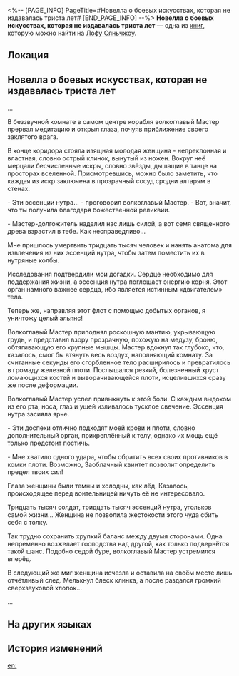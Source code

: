 <%-- [PAGE_INFO]
PageTitle=#Новелла о боевых искусствах, которая не издавалась триста лет#
[END_PAGE_INFO] --%>
{{Дополнить}}
{{Книга Инфобокс
|id           = 203
|Название     = 
|Изображение  = Иконка Пергамент Сяньчжоу.png
|Мир          = Лофу Сяньчжоу
|Томов        = 1
|Автор        = <!--нужно добавить-->
|Описание     = Известная на Сяньчжоу серия романов о боевых искусствах. Она давно не издавалась, и её читатели в отчаянии.
|Том1         = {{tx}}
|Источник1    = {{tx|Отсутствует источник}}
|Персонажи    = 
|Фракции      = 
}}
'''Новелла о боевых искусствах, которая не издавалась триста лет''' — одна из [[Книги|книг]], которую можно найти на [[Лофу Сяньчжоу]].

==Локация==
{{Отметка карты|<!--название карты-->|<!--id отметки-->}}

==Новелла о боевых искусствах, которая не издавалась триста лет==
...

В беззвучной комнате в самом центре корабля волкоглавый Мастер прервал медитацию и открыл глаза, почуяв приближение своего заклятого врага.

В конце коридора стояла изящная молодая женщина - непреклонная и властная, словно острый клинок, вынутый из ножен. Вокруг неё мерцали бесчисленные искры, словно звёзды, дышащие в танце на просторах вселенной. Присмотревшись, можно было заметить, что каждая из искр заключена в прозрачный сосуд сродни алтарям в стенах.

- Эти эссенции нутра... - проговорил волкоглавый Мастер. - Вот, значит, что ты получила благодаря божественной реликвии.

- Мастер-долгожитель наделил нас лишь силой, а вот семя священного древа взрастил в тебе. Как несправедливо...

Мне пришлось умертвить тридцать тысяч человек и нанять анатома для извлечения из них эссенций нутра, чтобы затем поместить их в нутряные колбы.

Исследования подтвердили мои догадки. Сердце необходимо для поддержания жизни, а эссенция нутра поглощает энергию корня. Этот орган намного важнее сердца, ибо является истинным «двигателем» тела.

Теперь же, направляя этот флот с помощью добытых органов, я уничтожу целый альянс!

Волкоглавый Мастер приподнял роскошную мантию, укрывающую грудь, и представил взору прозрачную, похожую на медузу, броню, обтягивающую его крупные мышцы. Мастер вдохнул так глубоко, что, казалось, смог бы втянуть весь воздух, наполняющий комнату. За считанные секунды его сгорбленное тело расширилось и превратилось в громаду железной плоти. Послышался резкий, болезненный хруст ломающихся костей и выворачивающейся плоти, исцелившихся сразу же после деформации.

Волкоглавый Мастер успел привыкнуть к этой боли. С каждым выдохом из его рта, носа, глаз и ушей изливалось тусклое свечение. Эссенция нутра засияла ярче.

- Эти доспехи отлично подходят моей крови и плоти, словно дополнительный орган, прикреплённый к телу, однако их мощь ещё только предстоит постичь.

- Мне хватило одного удара, чтобы обратить всех своих противников в комки плоти. Возможно, Заоблачный квинтет позволит определить предел твоих сил!

Глаза женщины были темны и холодны, как лёд. Казалось, происходящее перед воительницей ничуть её не интересовало.

Тридцать тысяч солдат, тридцать тысяч эссенций нутра, угольков самой жизни... Женщина не позволила жестокости этого чуда сбить себя с толку.

Так трудно сохранить хрупкий баланс между двумя сторонами. Одна непременно возжелает господства над другой, как только подвернётся такой шанс. Подобно седой буре, волкоглавый Мастер устремился вперёд.

В следующий же миг женщина исчезла и оставила на своём месте лишь отчётливый след. Мелькнул блеск клинка, а после раздался громкий сверхзвуковой хлопок...

...

==На других языках==
{{На других языках
|en   = A Martial Arts Novel That Stopped Updating 300 Years Ago
|zhs  = 三百年前断更的武侠小说
|zht  = 三百年前停載的武俠小說
|ja   = 300年前に連載が休止した武侠小説
|ko   = 300년 전 연재가 중단된 무협 소설
|es   = Novela de artes marciales que lleva 300 años sin actualizarse
|fr   = Roman d'arts martiaux qui a cessé d'être mis à jour il y a 300 ans
|ru   = Новелла о боевых искусствах, которая не издавалась триста лет
|th   = นิยายศิลปะการต่อสู้ที่ไม่อัปเดตมาตั้งแต่สามร้อยปีก่อน
|vi   = Tiểu Thuyết Võ Hiệp Đã Dừng Ra Chương Mới Từ 300 Năm Trước
|de   = Seit 300 Jahren nicht mehr aktualisierter Actionroman
|id   = Novel Seni Bela Diri yang Berhenti Update 300 Tahun Lalu
|pt   = Livro de Artes Marciais que Deixou de Ser Atualizado Há 300 Anos
}}

==История изменений==
{{История изменений|3.5}}

[[en:]]